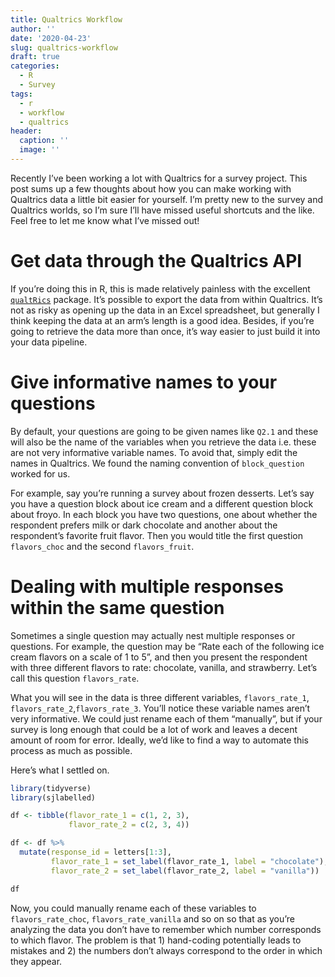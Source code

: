 ```yaml
---
title: Qualtrics Workflow
author: ''
date: '2020-04-23'
slug: qualtrics-workflow
draft: true
categories:
  - R
  - Survey
tags:
  - r
  - workflow
  - qualtrics
header:
  caption: ''
  image: ''
---
```


Recently I've been working a lot with Qualtrics for a survey project. This post sums up a few thoughts about how you can make working with Qualtrics data a little bit easier for yourself. I'm pretty new to the survey and Qualtrics worlds, so I'm sure I'll have missed useful shortcuts and the like. Feel free to let me know what I've missed out!

# Get data through the Qualtrics API

If you're doing this in R, this is made relatively painless with the excellent [`qualtRics`](https://github.com/ropensci/qualtRics) package. It's possible to export the data from within Qualtrics. It's not as risky as opening up the data in an Excel spreadsheet, but generally I think keeping the data at an arm's length is a good idea. Besides, if you're going to retrieve the data more than once, it's way easier to just build it into your data pipeline. 

# Give informative names to your questions

By default, your questions are going to be given names like `Q2.1` and these will also be the name of the variables when you retrieve the data i.e. these are not very informative variable names. To avoid that, simply edit the names in Qualtrics. We found the naming convention of `block_question` worked for us. 

For example, say you're running a survey about frozen desserts. Let's say you have a question block about ice cream and a different question block about froyo. In each block you have two questions, one about whether the respondent prefers milk or dark chocolate and another about the respondent's favorite fruit flavor. Then you would title the first question `flavors_choc` and the second `flavors_fruit`.

# Dealing with multiple responses within the same question

Sometimes a single question may actually nest multiple responses or questions. For example, the question may be "Rate each of the following ice cream flavors on a scale of 1 to 5", and then you present the respondent with three different flavors to rate: chocolate, vanilla, and strawberry. Let's call this question `flavors_rate`. 

What you will see in the data is three different variables, `flavors_rate_1`, `flavors_rate_2`,`flavors_rate_3`. You'll notice these variable names aren't very informative. We could just rename each of them "manually", but if your survey is long enough that could be a lot of work and leaves a decent amount of room for error. Ideally, we'd like to find a way to automate this process as much as possible. 

Here's what I settled on. 

```r

library(tidyverse)
library(sjlabelled)

df <- tibble(flavor_rate_1 = c(1, 2, 3), 
             flavor_rate_2 = c(2, 3, 4))

df <- df %>% 
  mutate(response_id = letters[1:3], 
         flavor_rate_1 = set_label(flavor_rate_1, label = "chocolate"), 
         flavor_rate_2 = set_label(flavor_rate_2, label = "vanilla"))

df

```



Now, you could manually rename each of these variables to `flavors_rate_choc`, `flavors_rate_vanilla` and so on so that as you're analyzing the data you don't have to remember which number corresponds to which flavor. The problem is that 1) hand-coding potentially leads to mistakes and 2) the numbers don't always correspond to the order in which they appear. 



